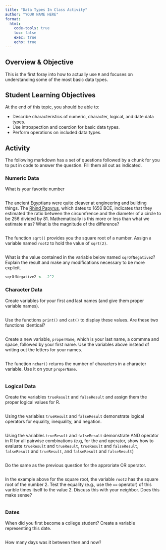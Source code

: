 ```yaml
---
title: "Data Types In Class Activity"
author: "YOUR NAME HERE"
format: 
  html:
    code-tools: true
    toc: false
    exec: true
    echo: true
---
```


## Overview & Objective

This is the first foray into how to actually use `R` and focuses on understanding some of the most basic data types.

## Student Learning Objectives

At the end of this topic, you should be able to:  

 - Describe characteristics of numeric, character, logical, and date data types.  
 - Use introspection and coercion for basic data types. 
 - Perform operations on included data types.  


## Activity

The following markdown has a set of questions followed by a chunk for you to put in code to answer the question.  Fill them all out as indicated.


### Numeric Data

What is your favorite number

```r

```


The ancient Egyptians were quite cleaver at engineering and building things.  The [Rhind Papyrus](https://en.wikipedia.org/wiki/Rhind_Mathematical_Papyrus), which dates to 1650 BCE, indicates that they estimated the ratio between the circumfrence and the diameter of a circle to be 256 divided by 81.  Mathematically is this more or less than what we estimate $\pi$ as?  What is the magnitude of the difference?

```r

```



The function `sqrt()` provides you the square root of a number. Assign a variable named `root2` to hold the value of `sqrt(2)`.

```r

```


What is the value contained in the variable below named `sqrOfNegative2`?  Explain the result and make any modifications necessary to be more explicit.

```r
sqrOfNegative2 <- -2^2
```



### Character Data

Create variables for your first and last names (and give them proper variable names).

```r

```


Use the functions `print()` and `cat()` to display these values.  Are these two functions identical?

```r

```


Create a new variable, `properName`, which is your last name, a commma and space, followed by your first name.  Use the variables above instead of writing out the letters for your names.

```r

```


The function `nchar()` returns the number of characters in a character variable.  Use it on your `properName`.

```r

```


### Logical Data 

Create the variables `trueResult` and `falseResult` and assign them the proper logical values for R.

```r

```


Using the variables `trueResult` and `falseResult` demonstrate logical operators for equality, inequality, and negation.

```r

```


Using the variables `trueResult` and `falseResult` demonstrate AND operator in R for all pairwise combinations (e.g, for the and operator, show how to evaluate `trueResult` and `trueResult`, `trueResult` and `falseResult`, `falseResult` and `trueResult`, and `falseResult` and `falseResult`)

```r

```

Do the same as the previous question for the approriate OR operator.

```r

```




In the example above for the square root, the variable `root2` has the square root of the number $2$.  Test the equality (e.g., use the `==` operator) of this varible times itself to the value $2$. Discuss this with your neighbor.  Does this make sense?

```r

```



### Dates


When did you first become a college student?  Create a variable representing this date.

```r

```


How many days was it between then and now?

```r

```


